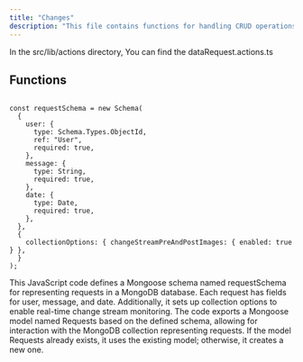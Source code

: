 ```yaml
---
title: "Changes"
description: "This file contains functions for handling CRUD operations on data requests within a server application."
---
```


In the <Highlight>src/lib/actions</Highlight> directory, You can find the <Highlight>dataRequest.actions.ts</Highlight>

## Functions


```tsx:deletedDataRequest

const requestSchema = new Schema(
  {
    user: {
      type: Schema.Types.ObjectId,
      ref: "User",
      required: true,
    },
    message: {
      type: String,
      required: true,
    },
    date: {
      type: Date,
      required: true,
    },
  },
  {
    collectionOptions: { changeStreamPreAndPostImages: { enabled: true } },
  }
);

```
This JavaScript code defines a Mongoose schema named requestSchema for representing requests in a MongoDB database. Each request has fields for user, message, and date. Additionally, it sets up collection options to enable real-time change stream monitoring. The code exports a Mongoose model named Requests based on the defined schema, allowing for interaction with the MongoDB collection representing requests. If the model Requests already exists, it uses the existing model; otherwise, it creates a new one.